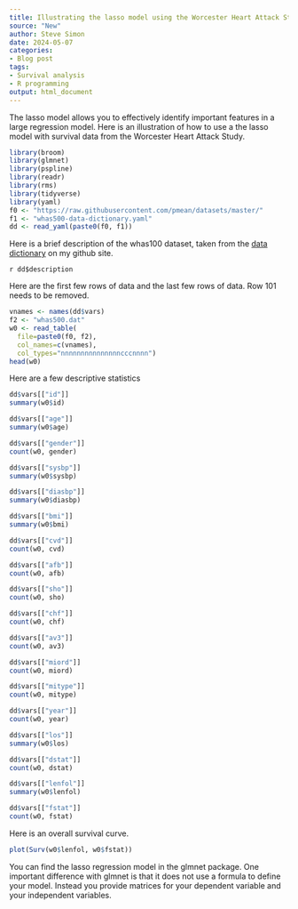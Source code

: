 ```yaml
---
title: Illustrating the lasso model using the Worcester Heart Attack Study
source: "New"
author: Steve Simon
date: 2024-05-07
categories:
- Blog post
tags:
- Survival analysis
- R programming
output: html_document
---
```


The lasso model allows you to effectively identify important features in a large regression model. Here is an illustration of how to use a the lasso model with survival data from the Worcester Heart Attack Study.

<!---more--->

```r
library(broom)
library(glmnet)
library(pspline)
library(readr)
library(rms)
library(tidyverse)
library(yaml)
f0 <- "https://raw.githubusercontent.com/pmean/datasets/master/"
f1 <- "whas500-data-dictionary.yaml"
dd <- read_yaml(paste0(f0, f1))
```

Here is a brief description of the whas100 dataset, taken from the [data dictionary][sim3] on my github site.

`r dd$description`

[sim3]: https://raw.githubusercontent.com/pmean/datasets/master/whas100-data-dictionary.yaml

Here are the first few rows of data and the last few rows of data. Row 101 needs to be removed.

```r
vnames <- names(dd$vars)
f2 <- "whas500.dat"
w0 <- read_table(
  file=paste0(f0, f2), 
  col_names=c(vnames),
  col_types="nnnnnnnnnnnnnnncccnnnn")
head(w0)
```

Here are a few descriptive statistics

```r
dd$vars[["id"]]
summary(w0$id)

dd$vars[["age"]]
summary(w0$age)

dd$vars[["gender"]]
count(w0, gender)

dd$vars[["sysbp"]]
summary(w0$sysbp)

dd$vars[["diasbp"]]
summary(w0$diasbp)

dd$vars[["bmi"]]
summary(w0$bmi)

dd$vars[["cvd"]]
count(w0, cvd)

dd$vars[["afb"]]
count(w0, afb)

dd$vars[["sho"]]
count(w0, sho)

dd$vars[["chf"]]
count(w0, chf)

dd$vars[["av3"]]
count(w0, av3)

dd$vars[["miord"]]
count(w0, miord)

dd$vars[["mitype"]]
count(w0, mitype)

dd$vars[["year"]]
count(w0, year)

dd$vars[["los"]]
summary(w0$los)

dd$vars[["dstat"]]
count(w0, dstat)

dd$vars[["lenfol"]]
summary(w0$lenfol)

dd$vars[["fstat"]]
count(w0, fstat)
```

Here is an overall survival curve.

```r
plot(Surv(w0$lenfol, w0$fstat))
```

You can find the lasso regression model in the glmnet package. One important difference with glmnet is that it does not use a formula to define your model. Instead you provide matrices for your dependent variable and your independent variables.

